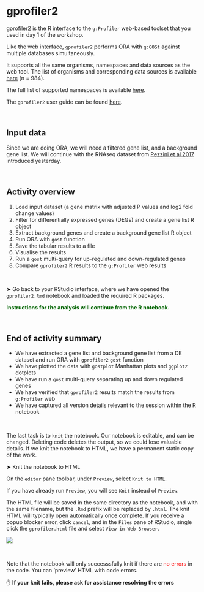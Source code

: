 # gprofiler2

[gprofiler2](https://cran.r-project.org/web/packages/gprofiler2/index.html) is the R interface to the `g:Profiler` web-based toolset that you used in day 1 of the workshop.

Like the web interface, `gprofiler2` performs ORA with `g:GOSt` against multiple databases simultaneously. 

It supports all the same organisms, namespaces and data sources as the web tool. The list of organisms and corresponding data sources is available [here](https://biit.cs.ut.ee/gprofiler/page/organism-list) (n = 984). 

The full list of supported namespaces is available [here](https://biit.cs.ut.ee/gprofiler/page/namespaces-list). 

The `gprofiler2` user guide can be found [here](https://cran.r-project.org/web/packages/gprofiler2/gprofiler2.pdf). 

<p>&nbsp;</p>  <!-- insert blank line -->

## Input data 

Since we are doing ORA, we will need a filtered gene list, and a background gene list. We will continue with the RNAseq dataset from [Pezzini et al 2017](https://link.springer.com/article/10.1007/s10571-016-0403-y) introduced yesterday. 

<p>&nbsp;</p>  <!-- insert blank line -->

## Activity overview

1. Load input dataset (a gene matrix with adjusted P values and log2 fold change values) 
2. Filter for differentially expressed genes (DEGs) and create a gene list R object
3. Extract background genes and create a background gene list R object
4. Run ORA with `gost` function
5. Save the tabular results to a file
6. Visualise the results 
7. Run a `gost` multi-query for up-regulated and down-regulated genes
8. Compare `gprofiler2` R results to the `g:Profiler` web results

<p>&nbsp;</p>  <!-- insert blank line -->

&#x27A4; Go back to your RStudio interface, where we have opened the `gprofiler2.Rmd` notebook and loaded the required R packages. 

**<span style="color: #006400;">Instructions for the analysis will continue from the R notebook.</span>**

<p>&nbsp;</p>  <!-- insert blank line -->

## End of activity summary

- We have extracted a gene list and background gene list from a DE dataset and run ORA with `gprofiler2` `gost` function
- We have plotted the data with `gostplot` Manhattan plots and `ggplot2` dotplots
- We have run a `gost` multi-query separating up and down regulated genes
- We have verified that `gprofiler2` results match the results from `g:Profiler` web
- We have captured all version details relevant to the session within the R notebook

<p>&nbsp;</p>  <!-- insert blank line -->

The last task is to `knit` the notebook. Our notebook is editable, and can be changed. Deleting code deletes the output, so we could lose valuable details. If we knit the notebook to HTML, we have a permanent static copy of the work. 


&#x27A4; Knit the notebook to HTML 

On the `editor` pane toolbar, under `Preview`, select `Knit to HTML`.

If you have already run `Preview`, you will see `Knit` instead of `Preview`. 

The HTML file will be saved in the same directory as the notebook, and with the same filename, but the `.Rmd` prefix will be replaced by `.html`. The knit HTML will typically open automatically once complete. If you receive a popup blocker error, click `cancel`, and in the `Files` pane of RStudio, single click the `gprofiler.html` file and select `View in Web Browser`. 

<img src="images/open-html-rstudio.png" style="border: none; box-shadow: none; background: none; ">

<p>&nbsp;</p>  <!-- insert blank line -->

Note that the notebook will only successsfully knit if there are <span style="color: red;">no errors</span> in the code. You can 'preview' HTML with code errors. 

✋ **If your knit fails, please ask for assistance resolving the errors**  


